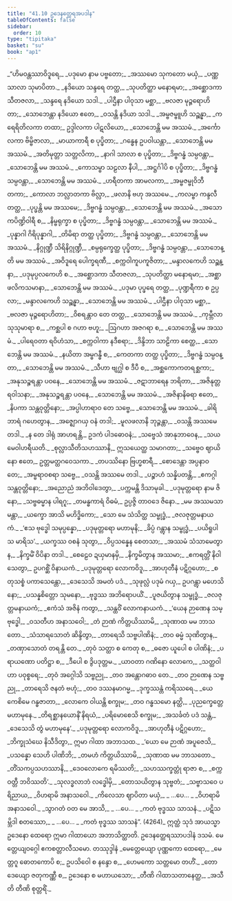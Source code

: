 ```yaml
---
title: "41.10 ဥဒေနတ္ထေရအပဒါန"
tableOfContents: false
sidebar:
  order: 10
type: "tipitaka"
basket: "su"
book: "ap1"
---
```



<DynamicBreadcrumb />

<Division number="330" book="ap1" e="ch" v="20" p="424">

<Paragraph number="5194" type="verses" book="ap1">
_“ဟိမဝန္တဿာဝိဒူရေ,_  
_ပဒုမော နာမ ပဗ္ဗတော;_  
_အဿမော သုကတော မယှံ,_  
_ပဏ္ဏသာလာ သုမာပိတာ._  

</Paragraph>

</Division>
<Division number="331" book="ap1" e="ch" v="20" p="424">

<Paragraph number="5195" type="verses" book="ap1">
_နဒိယော သန္ဒရေ တတ္ထ,_  
_သုပတိတ္ထာ မနောရမာ;_  
_အစ္ဆောဒကာ သီတဇလာ,_  
_သန္ဒရေ နဒိယော သဒါ._  

</Paragraph>

</Division>
<Division number="332" book="ap1" e="ch" v="20" p="424">

<Paragraph number="5196" type="verses" book="ap1">
_ပါဌီနာ ပါဝုသာ မစ္ဆာ,_  
_ဗလဇာ မုဉ္ဇရောဟိတာ;_  
_သောဘေန္တာ နဒိယော ဧတေ,_  
_ဝသန္တိ နဒိယာ သဒါ._  

</Paragraph>

</Division>
<Division number="333" book="ap1" e="ch" v="20" p="424">

<Paragraph number="5197" type="verses" book="ap1">
_အမ္ဗဇမ္ဗူဟိ သဉ္ဆန္နာ,_  
_ကရေရိတိလကာ တထာ;_  
ဥဒ္ဒါလကာ ပါဋလိယော,_  
_သောဘေန္တိ မမ အဿမံ._  

</Paragraph>

</Division>
<Division number="334" book="ap1" e="ch" v="20" p="424">

<Paragraph number="5198" type="verses" book="ap1">
_အင်္ကောလကာ ဗိမ္ဗိဇာလာ,_  
_မာယာကာရီ စ ပုပ္ဖိတာ;_  
_ဂန္ဓေန ဥပဝါယန္တာ,_  
_သောဘေန္တိ မမ အဿမံ._  

</Paragraph>

</Division>
<Division number="335" book="ap1" e="ch" v="20" p="424">

<Paragraph number="5199" type="verses" book="ap1">
_အတိမုတ္တာ သတ္တလိကာ,_  
_နာဂါ သာလာ စ ပုပ္ဖိတာ;_  
_ဒိဗ္ဗဂန္ဓံ သမ္ပဝန္တာ,_  
_သောဘေန္တိ မမ အဿမံ._  

</Paragraph>

</Division>
<Division number="336" book="ap1" e="ch" v="20" p="424">

<Paragraph number="5200" type="verses" book="ap1">
_ကောသမ္ဗာ သဠလာ နီပါ,_  
_အဋ္ဌင်္ဂါပိ စ ပုပ္ဖိတာ;_  
_ဒိဗ္ဗဂန္ဓံ သမ္ပဝန္တာ,_  
_သောဘေန္တိ မမ အဿမံ._  

</Paragraph>

</Division>
<Division number="337" book="ap1" e="ch" v="20" p="424">

<Paragraph number="5201" type="verses" book="ap1">
_ဟရီတကာ အာမလကာ,_  
_အမ္ဗဇမ္ဗုဝိဘီတကာ;_  
_ကောလာ ဘလ္လာတကာ ဗိလ္လာ,_  
_ဖလာနိ ဗဟု အဿမေ._  

</Paragraph>

</Division>
<Division number="338" book="ap1" e="ch" v="20" p="425">

<Paragraph number="5202" type="verses" book="ap1">
_ကလမ္ဗာ ကန္ဒလီ တတ္ထ,_  
_ပုပ္ဖန္တိ မမ အဿမေ;_  
_ဒိဗ္ဗဂန္ဓံ သမ္ပဝန္တာ,_  
_သောဘေန္တိ မမ အဿမံ._  

</Paragraph>

</Division>
<Division number="339" book="ap1" e="ch" v="20" p="425">

<Paragraph number="5203" type="verses" book="ap1">
_အသောကပိဏ္ဍိဝါရီ စ,_  
_နိမ္ဗရုက္ခာ စ ပုပ္ဖိတာ;_  
_ဒိဗ္ဗဂန္ဓံ သမ္ပဝန္တာ,_  
_သောဘေန္တိ မမ အဿမံ._  

</Paragraph>

</Division>
<Division number="340" book="ap1" e="ch" v="20" p="425">

<Paragraph number="5204" type="verses" book="ap1">
_ပုန္နာဂါ ဂိရိပုန္နာဂါ,_  
_တိမိရာ တတ္ထ ပုပ္ဖိတာ;_  
_ဒိဗ္ဗဂန္ဓံ သမ္ပဝန္တာ,_  
_သောဘေန္တိ မမ အဿမံ._  

</Paragraph>

</Division>
<Division number="341" book="ap1" e="ch" v="20" p="425">

<Paragraph number="5205" type="verses" book="ap1">
_နိဂ္ဂုဏ္ဍီ သိရိနိဂ္ဂုဏ္ဍီ,_  
_စမ္ပရုက္ခေတ္ထ ပုပ္ဖိတာ;_  
_ဒိဗ္ဗဂန္ဓံ သမ္ပဝန္တာ,_  
_သောဘေန္တိ မမ အဿမံ._  

</Paragraph>

</Division>
<Division number="342" book="ap1" e="ch" v="20" p="425">

<Paragraph number="5206" type="verses" book="ap1">
_အဝိဒူရေ ပေါက္ခရဏီ,_  
_စက္ကဝါကူပကူဇိတာ;_  
_မန္ဒာလကေဟိ သဉ္ဆန္နာ,_  
_ပဒုမုပ္ပလကေဟိ စ._  

</Paragraph>

</Division>
<Division number="343" book="ap1" e="ch" v="20" p="425">

<Paragraph number="5207" type="verses" book="ap1">
_အစ္ဆောဒကာ သီတဇလာ,_  
_သုပတိတ္ထာ မနောရမာ;_  
_အစ္ဆာ ဖလိကသမာနာ,_  
_သောဘေန္တိ မမ အဿမံ._  

</Paragraph>

</Division>
<Division number="344" book="ap1" e="ch" v="20" p="425">

<Paragraph number="5208" type="verses" book="ap1">
_ပဒုမာ ပုပ္ဖရေ တတ္ထ,_  
_ပုဏ္ဍရီကာ စ ဥပ္ပလာ;_  
_မန္ဒာလကေဟိ သဉ္ဆန္နာ,_  
_သောဘေန္တိ မမ အဿမံ._  

</Paragraph>

</Division>
<Division number="345" book="ap1" e="ch" v="20" p="425">

<Paragraph number="5209" type="verses" book="ap1">
_ပါဌီနာ ပါဝုသာ မစ္ဆာ,_  
_ဗလဇာ မုဉ္ဇရောဟိတာ;_  
_ဝိစရန္တာဝ တေ တတ္ထ,_  
_သောဘေန္တိ မမ အဿမံ._  

</Paragraph>

</Division>
<Division number="346" book="ap1" e="ch" v="20" p="425">

<Paragraph number="5210" type="verses" book="ap1">
_ကုမ္ဘီလာ သုသုမာရာ စ,_  
_ကစ္ဆပါ စ ဂဟာ ဗဟူ;_  
_ဩဂဟာ အဇဂရာ စ,_  
_သောဘေန္တိ မမ အဿမံ._  

</Paragraph>

</Division>
<Division number="347" book="ap1" e="ch" v="20" p="425">

<Paragraph number="5211" type="verses" book="ap1">
_ပါရေဝတာ ရဝိဟံသာ,_  
_စက္ကဝါကာ နဒီစရာ;_  
_ဒိန္ဒိဘာ သာဠိကာ စေတ္ထ,_  
_သောဘေန္တိ မမ အဿမံ._  

</Paragraph>

</Division>
<Division number="348" book="ap1" e="ch" v="20" p="425">

<Paragraph number="5212" type="verses" book="ap1">
_နယိတာ အမ္ဗဂန္ဓီ စ,_  
_ကေတကာ တတ္ထ ပုပ္ဖိတာ;_  
_ဒိဗ္ဗဂန္ဓံ သမ္ပဝန္တာ,_  
_သောဘေန္တိ မမ အဿမံ._  

</Paragraph>

</Division>
<Division number="349" book="ap1" e="ch" v="20" p="425">

<Paragraph number="5213" type="verses" book="ap1">
_သီဟာ ဗျဂ္ဃါ စ ဒီပီ စ,_  
_အစ္ဆကောကတရစ္ဆကာ;_  
_အနုသဉ္စရန္တာ ပဝနေ,_  
_သောဘေန္တိ မမ အဿမံ._  

</Paragraph>

</Division>
<Division number="350" book="ap1" e="ch" v="20" p="425">

<Paragraph number="5214" type="verses" book="ap1">
_ဇဋာဘာရေန ဘရိတာ,_  
_အဇိနုတ္တရဝါသနာ;_  
_အနုသဉ္စရန္တာ ပဝနေ,_  
_သောဘေန္တိ မမ အဿမံ._  

</Paragraph>

</Division>
<Division number="351" book="ap1" e="ch" v="20" p="426">

<Paragraph number="5215" type="verses" book="ap1">
_အဇိနာနိဓရာ ဧတေ,_  
_နိပကာ သန္တဝုတ္တိနော;_  
_အပ္ပါဟာရာဝ တေ သဗ္ဗေ,_  
_သောဘေန္တိ မမ အဿမံ._  

</Paragraph>

</Division>
<Division number="352" book="ap1" e="ch" v="20" p="426">

<Paragraph number="5216" type="verses" book="ap1">
_ခါရိဘာရံ ဂဟေတွာန,_  
_အဇ္ဈောဂယှ ဝနံ တဒါ;_  
_မူလဖလာနိ ဘုဉ္ဇန္တာ,_  
_ဝသန္တိ အဿမေ တဒါ._  

</Paragraph>

</Division>
<Division number="353" book="ap1" e="ch" v="20" p="426">

<Paragraph number="5217" type="verses" book="ap1">
_န တေ ဒါရုံ အာဟရန္တိ,_  
ဥဒကံ ပါဒဓောဝနံ;_  
_သဗ္ဗေသံ အာနုဘာဝေန,_  
_သယမေဝါဟရီယတိ._  

</Paragraph>

</Division>
<Division number="354" book="ap1" e="ch" v="20" p="426">

<Paragraph number="5218" book="ap1">
_စုလ္လာသီတိသဟဿာနိ,_  
ဣသယေတ္ထ သမာဂတာ;_  
_သဗ္ဗေဝ ဈာယိနော ဧတေ,_  
ဥတ္တမတ္ထဂဝေသကာ._  

</Paragraph>

</Division>
<Division number="355" book="ap1" e="ch" v="20" p="426">

<Paragraph number="5219" type="verses" book="ap1">
_တပဿိနော ဗြဟ္မစာရီ,_  
_စောဒေန္တာ အပ္ပနာဝ တေ;_  
_အမ္ဗရာဝစရာ သဗ္ဗေ,_  
_ဝသန္တိ အဿမေ တဒါ._  

</Paragraph>

</Division>
<Division number="356" book="ap1" e="ch" v="20" p="426">

<Paragraph number="5220" type="verses" book="ap1">
_ပဉ္စာဟံ သန္နိပတန္တိ,_  
_ဧကဂ္ဂါ သန္တဝုတ္တိနော;_  
_အညောညံ အဘိဝါဒေတွာ,_  
_ပက္ကမန္တိ ဒိသာမုခါ._  

</Paragraph>

</Division>
<Division number="357" book="ap1" e="ch" v="20" p="426">

<Paragraph number="5221" type="verses" book="ap1">
_ပဒုမုတ္တရော နာမ ဇိနော,_  
_သဗ္ဗဓမ္မာန ပါရဂူ;_  
_တမန္ဓကာရံ ဝိဓမံ,_  
ဥပ္ပဇ္ဇိ တာဝဒေ ဇိနော._  

</Paragraph>

</Division>
<Division number="358" book="ap1" e="ch" v="20" p="426">

<Paragraph number="5222" type="verses" book="ap1">
_မမ အဿမသာမန္တာ,_  
_ယက္ခော အာသိ မဟိဒ္ဓိကော;_  
_သော မေ သံသိတ္ထ သမ္ဗုဒ္ဓံ,_  
_ဇလဇုတ္တမနာယကံ._  

</Paragraph>

</Division>
<Division number="359" book="ap1" e="ch" v="20" p="426">

<Paragraph number="5223" type="verses" book="ap1">
_‘ဧသ ဗုဒ္ဓေါ သမုပ္ပန္နော,_  
_ပဒုမုတ္တရော မဟာမုနိ;_  
_ခိပ္ပံ ဂန္တွာန သမ္ဗုဒ္ဓံ,_  
_ပယိရူပါသ မာရိသ’._  

</Paragraph>

</Division>
<Division number="360" book="ap1" e="ch" v="20" p="426">

<Paragraph number="5224" type="verses" book="ap1">
_ယက္ခဿ ဝစနံ သုတွာ,_  
_ဝိပ္ပသန္နေန စေတသာ;_  
_အဿမံ သံသာမေတွာန,_  
_နိက္ခမိံ ဝိပိနာ တဒါ._  

</Paragraph>

</Division>
<Division number="361" book="ap1" e="ch" v="20" p="426">

<Paragraph number="5225" type="verses" book="ap1">
_စေဠေဝ ဍယှမာနမှိ,_  
_နိက္ခမိတွာန အဿမာ;_  
_ဧကရတ္တိံ နိဝါသေတွာ,_  
ဥပဂစ္ဆိံ ဝိနာယကံ._  

</Paragraph>

</Division>
<Division number="362" book="ap1" e="ch" v="20" p="426">

<Paragraph number="5226" type="verses" book="ap1">
_ပဒုမုတ္တရော လောကဝိဒူ,_  
_အာဟုတီနံ ပဋိဂ္ဂဟော;_  
_စတုသစ္စံ ပကာသေန္တော,_  
_ဒေသေသိ အမတံ ပဒံ._  

</Paragraph>

</Division>
<Division number="363" book="ap1" e="ch" v="20" p="426">

<Paragraph number="5227" type="verses" book="ap1">
_သုဖုလ္လံ ပဒုမံ ဂယှ,_  
ဥပဂန္တွာ မဟေသိနော;_  
_ပသန္နစိတ္တော သုမနော,_  
_ဗုဒ္ဓဿ အဘိရောပယိံ._  

</Paragraph>

</Division>
<Division number="364" book="ap1" e="ch" v="20" p="427">

<Paragraph number="5228" type="verses" book="ap1">
_ပူဇယိတွာန သမ္ဗုဒ္ဓံ,_  
_ဇလဇုတ္တမနာယကံ;_  
_ဧကံသံ အဇိနံ ကတွာ,_  
_သန္ထဝိံ လောကနာယကံ._  

</Paragraph>

</Division>
<Division number="365" book="ap1" e="ch" v="20" p="427">

<Paragraph number="5229" type="verses" book="ap1">
_‘ယေန ဉာဏေန သမ္ဗုဒ္ဓေါ,_  
_ဝသတီဟ အနာသဝေါ;_  
_တံ ဉာဏံ ကိတ္တယိဿာမိ,_  
_သုဏာထ မမ ဘာသတော._  

</Paragraph>

</Division>
<Division number="366" book="ap1" e="ch" v="20" p="427">

<Paragraph number="5230" type="verses" book="ap1">
_သံသာရသောတံ ဆိန္ဒိတွာ,_  
_တာရေသိ သဗ္ဗပါဏိနံ;_  
_တဝ ဓမ္မံ သုဏိတွာန,_  
_တဏှာသောတံ တရန္တိ တေ._  

</Paragraph>

</Division>
<Division number="367" book="ap1" e="ch" v="20" p="427">

<Paragraph number="5231" type="verses" book="ap1">
_တုဝံ သတ္ထာ စ ကေတု စ,_  
_ဓဇော ယူပေါ စ ပါဏိနံ;_  
_ပရာယဏော ပတိဋ္ဌာ စ,_  
_ဒီပေါ စ ဒွိပဒုတ္တမ._  

</Paragraph>

</Division>
<Division number="368" book="ap1" e="ch" v="20" p="427">

<Paragraph number="5232" type="verses" book="ap1">
_ယာဝတာ ဂဏိနော လောကေ,_  
_သတ္ထဝါဟာ ပဝုစ္စရေ;_  
_တုဝံ အဂ္ဂေါသိ သဗ္ဗညု,_  
_တဝ အန္တောဂဓာဝ တေ._  

</Paragraph>

</Division>
<Division number="369" book="ap1" e="ch" v="20" p="427">

<Paragraph number="5233" type="verses" book="ap1">
_တဝ ဉာဏေန သဗ္ဗညု,_  
_တာရေသိ ဇနတံ ဗဟုံ;_  
_တဝ ဒဿနမာဂမ္မ,_  
_ဒုက္ခဿန္တံ ကရိဿရေ._  

</Paragraph>

</Division>
<Division number="370" book="ap1" e="ch" v="20" p="427">

<Paragraph number="5234" type="verses" book="ap1">
_ယေ ကေစိမေ ဂန္ဓဇာတာ,_  
_လောကေ ဝါယန္တိ စက္ခုမ;_  
_တဝ ဂန္ဓသမော နတ္ထိ,_  
_ပုညက္ခေတ္တေ မဟာမုနေ._  

</Paragraph>

</Division>
<Division number="371" book="ap1" e="ch" v="20" p="427">

<Paragraph number="5235" type="verses" book="ap1">
_တိရစ္ဆာနယောနိံ နိရယံ,_  
_ပရိမောစေသိ စက္ခုမ;_  
_အသင်္ခတံ ပဒံ သန္တံ,_  
_ဒေသေသိ တွံ မဟာမုနေ’._  

</Paragraph>

</Division>
<Division number="372" book="ap1" e="ch" v="20" p="427">

<Paragraph number="5236" type="verses" book="ap1">
_ပဒုမုတ္တရော လောကဝိဒူ,_  
_အာဟုတီနံ ပဋိဂ္ဂဟော;_  
_ဘိက္ခုသံဃေ နိသီဒိတွာ,_  
ဣမာ ဂါထာ အဘာသထ._  

</Paragraph>

</Division>
<Division number="373" book="ap1" e="ch" v="20" p="427">

<Paragraph number="5237" type="verses" book="ap1">
_‘ယော မေ ဉာဏံ အပူဇေသိ,_  
_ပသန္နော သေဟိ ပါဏိဘိ;_  
_တမဟံ ကိတ္တယိဿာမိ,_  
_သုဏာထ မမ ဘာသတော._  

</Paragraph>

</Division>
<Division number="374" book="ap1" e="ch" v="20" p="427">

<Paragraph number="5238" type="verses" book="ap1">
_တိံသကပ္ပသဟဿာနိ,_  
_ဒေဝလောကေ ရမိဿတိ;_  
_သဟဿက္ခတ္တုံ ရာဇာ စ,_  
_စက္ကဝတ္တီ ဘဝိဿတိ’._  

</Paragraph>

</Division>
<Division number="375" book="ap1" e="ch" v="20" p="427">

<Paragraph number="5239" type="verses" book="ap1">
_သုလဒ္ဓလာဘံ လဒ္ဓေါမှိ,_  
_တောသယိတွာန သုဗ္ဗတံ;_  
_သဗ္ဗာသဝေ ပရိညာယ,_  
_ဝိဟရာမိ အနာသဝေါ._  

</Paragraph>

</Division>
<Division number="376" book="ap1" e="ch" v="20" p="427">

<Paragraph number="5240" type="verses" book="ap1">
_ကိလေသာ ဈာပိတာ မယှံ,_  
_ …ပေ… _  
_ဝိဟရာမိ အနာသဝေါ._  

</Paragraph>

</Division>
<Division number="377" book="ap1" e="ch" v="20" p="427">

<Paragraph number="5241" type="verses" book="ap1">
_သွာဂတံ ဝတ မေ အာသိ,_  
_ …ပေ… _  
_ကတံ ဗုဒ္ဓဿ သာသနံ._  

</Paragraph>

</Division>
<Division number="378" book="ap1" e="ch" v="20" p="428">

<Paragraph number="5242" type="verses" book="ap1">
_ပဋိသမ္ဘိဒါ စတဿော,_  
_ …ပေ… _  
_ကတံ ဗုဒ္ဓဿ သာသနံ”. (4264)_  

</Paragraph>

<Paragraph number="5243" book="ap1">
ဣတ္ထံ သုဒံ အာယသ္မာ ဥဒေနော ထေရော ဣမာ ဂါထာယော အဘာသိတ္ထာတိ.

</Paragraph>
</Division>

<Paragraph number="5244" type="center" book="ap1">
ဥဒေနတ္ထေရဿာပဒါနံ ဒသမံ.



</Paragraph>

<Paragraph number="5245" type="center" book="ap1">
မေတ္တေယျဝဂ္ဂေါ ဧကစတ္တာလီသမော.



</Paragraph>

<Paragraph number="5246" type="center" book="ap1">
တဿုဒ္ဒါနံ


</Paragraph>

<Paragraph number="5247" type="verses" book="ap1">
_မေတ္တေယျော ပုဏ္ဏကော ထေရော,_  
_မေတ္တဂူ ဓောတကောပိ စ;_  
ဥပသိဝေါ စ နန္ဒော စ,_  
_ဟေမကော သတ္တမော တဟိံ._  

</Paragraph>

<Paragraph number="5248" type="verses" book="ap1">
_တောဒေယျော ဇတုကဏ္ဏီ စ,_  
ဥဒေနော စ မဟာယသော;_  
_တီဏိ ဂါထာသတာနေတ္ထ,_  
_အသီတိ တီဏိ စုတ္တရိံ._
</Paragraph>